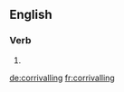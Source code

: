 
==English==

===Verb===
{{head|en}}

# {{present participle of|corrival}}

[[de:corrivalling]]
[[fr:corrivalling]]